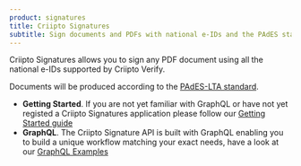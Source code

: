 ```yaml
---
product: signatures
title: Criipto Signatures
subtitle: Sign documents and PDFs with national e-IDs and the PAdES standard
---
```



Criipto Signatures allows you to sign any PDF document using all the national e-IDs supported by Criipto Verify.

Documents will be produced according to the [PAdES-LTA standard](https://ec.europa.eu/digital-building-blocks/wikis/display/ESIGKB/What+are+the+B-T-LT+and+LTA+levels+of+an+electronic+signature).

- **Getting Started**. If you are not yet familiar with GraphQL or have not yet registed a Criipto Signatures application please follow our [Getting Started guide](/signatures/getting-started/register-application)
- **GraphQL**. The Criipto Signature API is built with GraphQL enabling you to build a unique workflow matching your exact needs, have a look at our [GraphQL Examples](/signatures/graphql/examples)